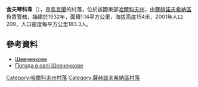 {{coord|49|3|43|N|35|42|55|E|scale:100000_region:UA|display=title}}

'''舍夫琴科韋'''（{{lang-uk|Шевченкове}}），是[[烏克蘭|烏克蘭]]的村落，位於該國東部[[哈爾科夫州|哈爾科夫州]]，由[[薩赫諾夫希納區|薩赫諾夫希納區]]負責管轄，始建於1932年，面積1.14平方公里，海拔高度154米，2001年人口209，人口密度每平方公里183.3人。

==參考資料==
*[http://w1.c1.rada.gov.ua/pls/z7502/A005?rdat1=09.01.2009&rf7571=33992 Шевченкове]{{dead link|date=2018年4月 |bot=InternetArchiveBot |fix-attempted=yes }}
* [http://weather.in.ua/ua/har'kovskaja/28834 Погода в селі Шевченкове]

{{DEFAULTSORT:Шевченкове}}
[[Category:哈爾科夫州村落|Category:哈爾科夫州村落]]
[[Category:薩赫諾夫希納區村落|Category:薩赫諾夫希納區村落]]


{{Kharkiv-geo-stub}}